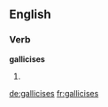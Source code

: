 ==English==

===Verb===
'''gallicises'''

# {{third-person singular of|gallicise}}

[[de:gallicises]]
[[fr:gallicises]]